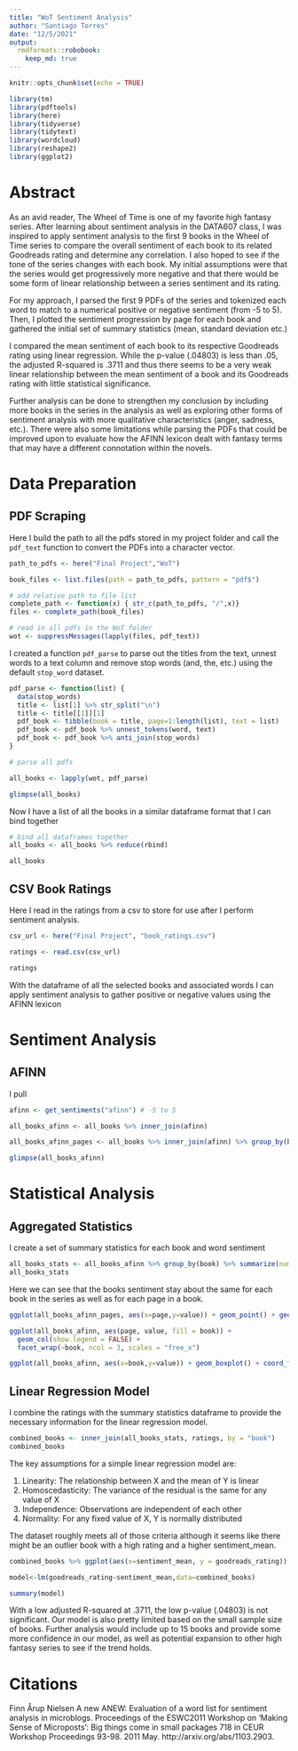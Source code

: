 ```yaml
---
title: "WoT Sentiment Analysis"
author: "Santiago Torres"
date: "12/5/2021"
output: 
  rmdformats::robobook:
    keep_md: true
---
```


```r
knitr::opts_chunk$set(echo = TRUE)
```

```r
library(tm)
library(pdftools)
library(here)
library(tidyverse)
library(tidytext)
library(wordcloud)
library(reshape2)
library(ggplot2)
```

# Abstract

As an avid reader, The Wheel of Time is one of my favorite high fantasy series. After learning about sentiment analysis in the DATA607 class, I was inspired to apply sentiment analysis to the first 9 books in the Wheel of Time series to compare the overall sentiment of each book to its related Goodreads rating and determine any correlation. I also hoped to see if the tone of the series changes with each book. My initial assumptions were that the series would get progressively more negative and that there would be some form of linear relationship between a series sentiment and its rating.

For my approach, I parsed the first 9 PDFs of the series and tokenized each word to match to a numerical positive or negative sentiment (from -5 to 5). Then, I plotted the sentiment progression by page for each book and gathered the initial set of summary statistics (mean, standard deviation etc.) 

I compared the mean sentiment of each book to its respective Goodreads rating using linear regression. While the p-value (.04803) is less than .05, the adjusted R-squared is .3711 and thus there seems to be a very weak linear relationship between the mean sentiment of a book and its Goodreads rating with little statistical significance.

Further analysis can be done to strengthen my conclusion by including more books in the series in the analysis as well as exploring other forms of sentiment analysis with more qualitative characteristics (anger, sadness, etc.). There were also some limitations while parsing the PDFs that could be improved upon to evaluate how the AFINN lexicon dealt with fantasy terms that may have a different connotation within the novels.


# Data Preparation


## PDF Scraping

Here I build the path to all the pdfs stored in my project folder and call the `pdf_text` function to convert the PDFs into a character vector.

```r
path_to_pdfs <- here("Final Project","WoT")

book_files <- list.files(path = path_to_pdfs, pattern = "pdf$")

# add relative path to file list
complete_path <- function(x) { str_c(path_to_pdfs, "/",x)}
files <- complete_path(book_files)

# read in all pdfs in the WoT folder
wot <- suppressMessages(lapply(files, pdf_text))
```


I created a function `pdf_parse` to parse out the titles from the text, unnest words to a text column and remove stop words (and, the, etc.) using the default `stop_word` dataset.

```r
pdf_parse <- function(list) {
  data(stop_words)
  title <- list[1] %>% str_split("\n")
  title <- title[[1]][1]
  pdf_book <- tibble(book = title, page=1:length(list), text = list)
  pdf_book <- pdf_book %>% unnest_tokens(word, text)
  pdf_book <- pdf_book %>% anti_join(stop_words)
}

# parse all pdfs

all_books <- lapply(wot, pdf_parse)

glimpse(all_books)
```

Now I have a list of all the books in a similar dataframe format that I can bind together

```r
# bind all dataframes together
all_books <- all_books %>% reduce(rbind)

all_books
```

## CSV Book Ratings

Here I read in the ratings from a csv to store for use after I perform sentiment analysis.

```r
csv_url <- here("Final Project", "book_ratings.csv")

ratings <- read.csv(csv_url)

ratings
```

With the dataframe of all the selected books and associated words I can apply sentiment analysis to gather positive or negative values using the AFINN lexicon

# Sentiment Analysis

## AFINN

I pull

```r
afinn <- get_sentiments("afinn") # -5 to 5

all_books_afinn <- all_books %>% inner_join(afinn)

all_books_afinn_pages <- all_books %>% inner_join(afinn) %>% group_by(book,page) %>% summarize(value = sum(value))

glimpse(all_books_afinn)
```

# Statistical Analysis

## Aggregated Statistics

I create a set of summary statistics for each book and word sentiment

```r
all_books_stats <- all_books_afinn %>% group_by(book) %>% summarize(num_words = n(), sentiment_stdev = sd(value), sentiment_mean = mean(value), sentiment_min = min(value), sentiment_max = max(value))
all_books_stats
```


Here we can see that the books sentiment stay about the same for each book in the series as well as for each page in a book.
```r
ggplot(all_books_afinn_pages, aes(x=page,y=value)) + geom_point() + geom_smooth() + facet_wrap(~book, scales = "free_x")

ggplot(all_books_afinn, aes(page, value, fill = book)) +
  geom_col(show.legend = FALSE) +
  facet_wrap(~book, ncol = 3, scales = "free_x")

ggplot(all_books_afinn, aes(x=book,y=value)) + geom_boxplot() + coord_flip()
```

## Linear Regression Model

I combine the ratings with the summary statistics dataframe to provide the necessary information for the linear regression model.

```r
combined_books <- inner_join(all_books_stats, ratings, by = "book")
combined_books
```

The key assumptions for a simple linear regression model are:

1.	Linearity: The relationship between X and the mean of Y is linear
2.	Homoscedasticity: The variance of the residual is the same for any value of X
3.	Independence: Observations are independent of each other
4.	Normality: For any fixed value of X, Y is normally distributed

The dataset roughly meets all of those criteria although it seems like there might be an outlier book with a high rating and a higher sentiment_mean.

```r
combined_books %>% ggplot(aes(x=sentiment_mean, y = goodreads_rating)) + geom_point() + geom_smooth()
```

```r
model<-lm(goodreads_rating~sentiment_mean,data=combined_books)

summary(model)
```

With a low adjusted R-squared at .3711, the low p-value (.04803) is not significant. Our model is also pretty limited based on the small sample size of books. Further analysis would include up to 15 books and provide some more confidence in our model, as well as potential expansion to other high fantasy series to see if the trend holds.

# Citations

Finn Årup Nielsen A new ANEW: Evaluation of a word list for sentiment analysis in microblogs. Proceedings of the ESWC2011 Workshop on 'Making Sense of Microposts': Big things come in small packages 718 in CEUR Workshop Proceedings 93-98. 2011 May. http://arxiv.org/abs/1103.2903.